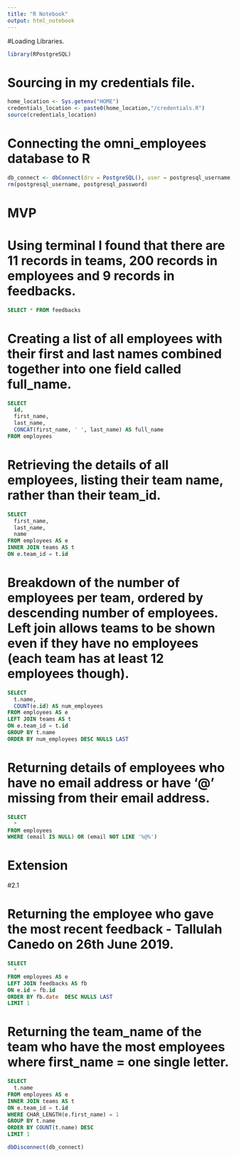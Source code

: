 ```yaml
---
title: "R Notebook"
output: html_notebook
---
```


#Loading Libraries.

```r

library(RPostgreSQL)

```

# Sourcing in my credentials file.

```r

home_location <- Sys.getenv("HOME")
credentials_location <- paste0(home_location,"/credentials.R")
source(credentials_location)

```

# Connecting the omni_employees database to R

```r

db_connect <- dbConnect(drv = PostgreSQL(), user = postgresql_username, password = postgresql_password, dbname = "acme_employees", host = "localhost")
rm(postgresql_username, postgresql_password)

```


# MVP 

# Using terminal I found that there are 11 records in teams, 200 records in employees and 9 records in feedbacks.



```sql

SELECT * FROM feedbacks

```

# Creating a list of all employees with their first and last names combined together into one field called full_name. 

```sql

SELECT 
  id,
  first_name,
  last_name,
  CONCAT(first_name, ' ', last_name) AS full_name
FROM employees

```

# Retrieving the details of all employees, listing their team name, rather than their team_id.

```sql

SELECT 
  first_name,
  last_name,
  name
FROM employees AS e
INNER JOIN teams AS t
ON e.team_id = t.id


```

# Breakdown of the number of employees per team, ordered by descending number of employees. Left join allows teams to be shown even if they have no employees (each team has at least 12 employees though).

```sql

SELECT 
  t.name,
  COUNT(e.id) AS num_employees
FROM employees AS e
LEFT JOIN teams AS t
ON e.team_id = t.id
GROUP BY t.name
ORDER BY num_employees DESC NULLS LAST

```

# Returning details of employees who have no email address or have '@' missing from their email address.

```sql

SELECT 
  *
FROM employees
WHERE (email IS NULL) OR (email NOT LIKE '%@%')
```

# Extension

#2.1

# Returning the employee who gave the most recent feedback - Tallulah Canedo on 26th June 2019.

```sql

SELECT 
  *
FROM employees AS e
LEFT JOIN feedbacks AS fb
ON e.id = fb.id
ORDER BY fb.date  DESC NULLS LAST
LIMIT 1
```

# Returning the team_name of the team who have the most employees where first_name = one single letter.

```sql

SELECT
  t.name
FROM employees AS e
INNER JOIN teams AS t
ON e.team_id = t.id
WHERE CHAR_LENGTH(e.first_name) = 1
GROUP BY t.name
ORDER BY COUNT(t.name) DESC
LIMIT 1


```


```r

dbDisconnect(db_connect)

```


















































